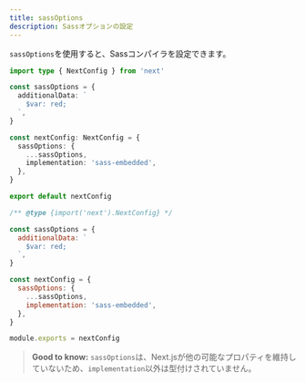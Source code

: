 ```yaml
---
title: sassOptions
description: Sassオプションの設定
---
```


`sassOptions`を使用すると、Sassコンパイラを設定できます。

<Tabs>
<TabItem value="ts" label="TypeScript">

```ts title="next.config.ts" switcher
import type { NextConfig } from 'next'

const sassOptions = {
  additionalData: `
    $var: red;
  `,
}

const nextConfig: NextConfig = {
  sassOptions: {
    ...sassOptions,
    implementation: 'sass-embedded',
  },
}

export default nextConfig
```
</TabItem>
<TabItem value="js" label="JavaScript">

```js title="next.config.js" switcher
/** @type {import('next').NextConfig} */

const sassOptions = {
  additionalData: `
    $var: red;
  `,
}

const nextConfig = {
  sassOptions: {
    ...sassOptions,
    implementation: 'sass-embedded',
  },
}

module.exports = nextConfig
```
</TabItem>
</Tabs>


> **Good to know:** `sassOptions`は、Next.jsが他の可能なプロパティを維持していないため、`implementation`以外は型付けされていません。